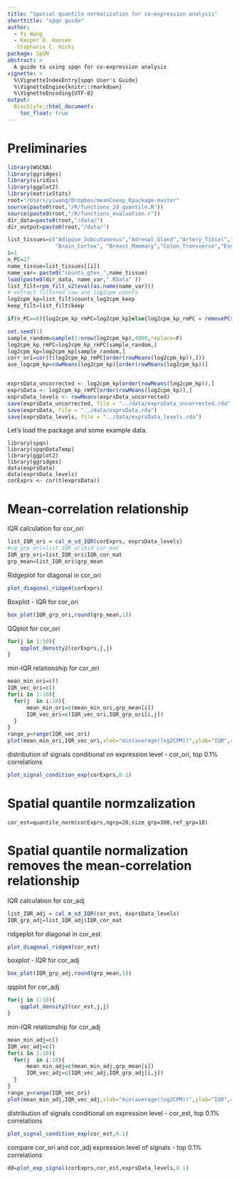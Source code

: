 ```yaml
---
title: "Spatial quantile normalization for co-expression analysis"
shorttitle: "spqn guide"
author:
  - Yi Wang
  - Kasper D. Hansen
  -Stephanie C. Hicks
package: SpQN
abstract: >
  A guide to using spqn for co-expression analysis
vignette: >
  %\VignetteIndexEntry{spqn User's Guide}
  %\VignetteEngine{knitr::rmarkdown}
  %\VignetteEncoding{UTF-8}  
output:
  BiocStyle::html_document:
    toc_float: true
---
```


# Preliminaries

```r
library(WGCNA)
library(ggridges)
library(viridis)
library(ggplot2)
library(matrixStats)
root="/Users/yiwang/Dropbox/meanCoexp_Rpackage-master"
source(paste0(root,"/R/functions_2d_quantile.R"))
source(paste0(root,"/R/functions_evaluation.r"))
dir_data=paste0(root,"/data/")
dir_output=paste0(root,"/data/")

list_tissues=c("Adipose_Subcutaneous","Adrenal_Gland","Artery_Tibial","Brain_Cerebellum",
               "Brain_Cortex", "Breast_Mammary","Colon_Transverse","Esophagus_Mucosa","Heart_Left_Ventricle")
i=1
n_PC=27
name_tissue=list_tissues[[i]]
name_var= paste0("counts_gtex_",name_tissue)
load(paste0(dir_data, name_var,".RData" ))
list_filt=rpm_filt_v2(eval(as.name(name_var)))
# extract filtered raw and log2cpm counts
log2cpm_kp=list_filt$counts_log2cpm_keep
keep_filt=list_filt$keep

if(n_PC==0){log2cpm_kp_rmPC=log2cpm_kp}else{log2cpm_kp_rmPC = removePCs(log2cpm_kp,n_PC)}

set.seed(1)
sample_random=sample(1:nrow(log2cpm_kp),4000,replace=F)
log2cpm_kp_rmPC=log2cpm_kp_rmPC[sample_random,]
log2cpm_kp=log2cpm_kp[sample_random,]
corr_ori=cor(t(log2cpm_kp_rmPC[order(rowMeans(log2cpm_kp)),]))
ave_logcpm_kp=rowMeans(log2cpm_kp)[order(rowMeans(log2cpm_kp))]


exprsData_uncorrected <- log2cpm_kp[order(rowMeans(log2cpm_kp)),]
exprsData <- log2cpm_kp_rmPC[order(rowMeans(log2cpm_kp)),]
exprsData_levels <- rowMeans(exprsData_uncorrected)
save(exprsData_uncorrected, file = "../data/exprsData_uncorrected.rda", compress = "xz")
save(exprsData, file = "../data/exprsData.rda")
save(exprsData_levels, file = "../data/exprsData_levels.rda")

```

Let's load the package and some example data.

```load
library(spqn)
library(spqnDataTemp)
library(ggplot2)
library(ggridges)
data(exprsData)
data(exprsData_levels)
corExprs <- cor(t(exprsData))
```

# Mean-correlation relationship


IQR calculation for cor_ori
```r
list_IQR_ori = cal_m_sd_IQR(corExprs, exprsData_levels)
#sd_grp_ori=list_IQR_ori$sd_cor_mat
IQR_grp_ori=list_IQR_ori$IQR_cor_mat
grp_mean=list_IQR_ori$grp_mean
```

Ridgeplot for diagonal in cor_ori
```r
plot_diagonal_ridge4(corExprs)
```

Boxplot - IQR for cor_ori
```r
box_plot(IQR_grp_ori,round(grp_mean,1))
```

QQplot for cor_ori
```r
for(j in 1:10){
    qqplot_density2(corExprs,j,j)
}
```

min-IQR relationship for cor_ori 
```r
mean_min_ori=c()
IQR_vec_ori=c()
for(i in 1:10){
  for(j  in i:10){
      mean_min_ori=c(mean_min_ori,grp_mean[i])
      IQR_vec_ori=c(IQR_vec_ori,IQR_grp_ori[i,j])
  }
}
range_y=range(IQR_vec_ori)
plot(mean_min_ori,IQR_vec_ori,xlab="min(average(log2CPM))",ylab="IQR",cex.lab=1.5,cex.axis=1.2,col="blue",ylim=range_y)
```

distribution of signals conditional on expression level - cor_ori, top 0.1% correlations
```r
plot_signal_condition_exp(corExprs,0.1)
```

# Spatial quantile normzalization

```spqn
cor_est=quantile_norm(corExprs,ngrp=20,size_grp=300,ref_grp=18)
```

# Spatial quantile normalization removes the mean-correlation relationship

IQR calculation for cor_adj
```r
list_IQR_adj = cal_m_sd_IQR(cor_est, exprsData_levels)
IQR_grp_adj=list_IQR_adj$IQR_cor_mat
```

ridgeplot for diagonal in cor_est
```r
plot_diagonal_ridge4(cor_est)
```

boxplot - IQR for cor_adj
```r
box_plot(IQR_grp_adj,round(grp_mean,1))
```

qqplot for cor_adj
```r
for(j in 1:10){
    qqplot_density2(cor_est,j,j)
}
```

min-IQR relationship for cor_adj
```r
mean_min_adj=c()
IQR_vec_adj=c()
for(i in 1:10){
  for(j  in i:10){
      mean_min_adj=c(mean_min_adj,grp_mean[i])
      IQR_vec_adj=c(IQR_vec_adj,IQR_grp_adj[i,j])
  }
}
range_y=range(IQR_vec_ori)
plot(mean_min_adj,IQR_vec_adj,xlab="min(average(log2CPM))",ylab="IQR",cex.lab=1.5,cex.axis=1.2,col="red",ylim=range_y)
```

distribution of signals conditional on expression level - cor_est, top 0.1% correlations
```r
plot_signal_condition_exp(cor_est,0.1)
```


compare cor_ori and cor_adj
expression level of signals - top 0.1% correlations
```r
d0=plot_exp_signal(corExprs,cor_est,exprsData_levels,0.1)
```
